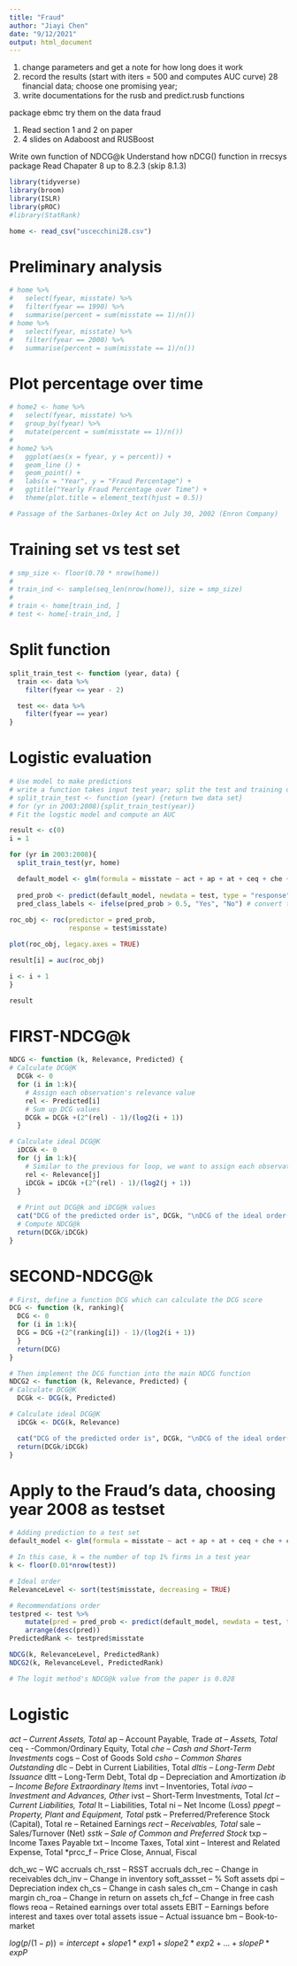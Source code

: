 ```yaml
---
title: "Fraud"
author: "Jiayi Chen"
date: "9/12/2021"
output: html_document
---
```

1. change parameters and get a note for how long does it work 
2. record the results (start with iters = 500 and computes AUC curve) 28 financial data; choose one promising year; 
3. write documentations for the rusb and predict.rusb functions


package ebmc 
try them on the data fraud 

1. Read section 1 and 2 on paper
2. 4 slides on Adaboost and RUSBoost

Write own function of NDCG@k 
Understand how nDCG() function in rrecsys package
Read Chapater 8 up to 8.2.3 (skip 8.1.3)


```r
library(tidyverse)
library(broom)
library(ISLR)
library(pROC)
#library(StatRank)
```

```r
home <- read_csv("uscecchini28.csv")
```

# Preliminary analysis

```r
# home %>% 
#   select(fyear, misstate) %>% 
#   filter(fyear == 1990) %>% 
#   summarise(percent = sum(misstate == 1)/n())
# home %>% 
#   select(fyear, misstate) %>%
#   filter(fyear == 2000) %>% 
#   summarise(percent = sum(misstate == 1)/n())
```
# Plot percentage over time 

```r
# home2 <- home %>% 
#   select(fyear, misstate) %>%
#   group_by(fyear) %>% 
#   mutate(percent = sum(misstate == 1)/n())
# 
# home2 %>% 
#   ggplot(aes(x = fyear, y = percent)) + 
#   geom_line () +
#   geom_point() +
#   labs(x = "Year", y = "Fraud Percentage") + 
#   ggtitle("Yearly Fraud Percentage over Time") + 
#   theme(plot.title = element_text(hjust = 0.5))

# Passage of the Sarbanes-Oxley Act on July 30, 2002 (Enron Company)
```

# Training set vs test set
```r
# smp_size <- floor(0.70 * nrow(home))
# 
# train_ind <- sample(seq_len(nrow(home)), size = smp_size)
# 
# train <- home[train_ind, ]
# test <- home[-train_ind, ]
```

# Split function
```r
split_train_test <- function (year, data) {
  train <<- data %>%
    filter(fyear <= year - 2)

  test <<- data %>%
    filter(fyear == year)
}
```

# Logistic evaluation
```r
# Use model to make predictions
# write a function takes input test year; split the test and training data
# split_train_test <- function (year) {return two data set}
# for (yr in 2003:2008){split_train_test(year)}
# Fit the logstic model and compute an AUC

result <- c(0)
i = 1

for (yr in 2003:2008){
  split_train_test(yr, home)

  default_model <- glm(formula = misstate ~ act + ap + at + ceq + che + cogs + csho +   dlc + dltis + dltt + ib + invt + ivao + ivst + lct + lt + ppegt + pstk + rect + sale + sstk + txp + prcc_f, data = train, family = "binomial") 
  
  pred_prob <- predict(default_model, newdata = test, type = "response") # predicted probabilities
  pred_class_labels <- ifelse(pred_prob > 0.5, "Yes", "No") # convert to labels
  
roc_obj <- roc(predictor = pred_prob, 
               response = test$misstate)

plot(roc_obj, legacy.axes = TRUE)

result[i] = auc(roc_obj)

i <- i + 1
}

result
```

# FIRST-NDCG@k
```r
NDCG <- function (k, Relevance, Predicted) {
# Calculate DCG@K
  DCGk <- 0
  for (i in 1:k){
    # Assign each observation's relevance value
    rel <- Predicted[i]
    # Sum up DCG values 
    DCGk = DCGk +(2^(rel) - 1)/(log2(i + 1))
  }

# Calculate ideal DCG@K
  iDCGk <- 0
  for (j in 1:k){
    # Similar to the previous for loop, we want to assign each observation's relevance value, except in this case all relevance scores are already ranked from highest to lowest (because it's ideal)
    rel <- Relevance[j]
    iDCGk = iDCGk +(2^(rel) - 1)/(log2(j + 1))
  }
  
  # Print out DCG@k and iDCG@k values
  cat("DCG of the predicted order is", DCGk, "\nDCG of the ideal order(iDCG) is", iDCGk, "\n")
  # Compute NDCG@k
  return(DCGk/iDCGk)
}
```

# SECOND-NDCG@k
```r
# First, define a function DCG which can calculate the DCG score
DCG <- function (k, ranking){
  DCG <- 0
  for (i in 1:k){
  DCG = DCG +(2^(ranking[i]) - 1)/(log2(i + 1))
  }
  return(DCG)
}

# Then implement the DCG function into the main NDCG function
NDCG2 <- function (k, Relevance, Predicted) {
# Calculate DCG@K
  DCGk <- DCG(k, Predicted)

# Calculate ideal DCG@K
  iDCGk <- DCG(k, Relevance)

  cat("DCG of the predicted order is", DCGk, "\nDCG of the ideal order(iDCG) is", iDCGk, "\n")
  return(DCGk/iDCGk)
}
```

# Apply to the Fraud's data, choosing year 2008 as testset
```r
# Adding prediction to a test set
default_model <- glm(formula = misstate ~ act + ap + at + ceq + che + cogs + csho +   dlc + dltis + dltt + ib + invt + ivao + ivst + lct + lt + ppegt + pstk + rect + sale + sstk + txp + prcc_f, data = train, family = "binomial") 

# In this case, k = the number of top 1% firms in a test year
k <- floor(0.01*nrow(test))

# Ideal order
RelevanceLevel <- sort(test$misstate, decreasing = TRUE)

# Recommendations order
testpred <- test %>% 
    mutate(pred = pred_prob <- predict(default_model, newdata = test, type = "response")) %>%
    arrange(desc(pred))
PredictedRank <- testpred$misstate

NDCG(k, RelevanceLevel, PredictedRank)
NDCG2(k, RelevanceLevel, PredictedRank)

# The logit method's NDCG@k value from the paper is 0.028
```


# Logistic 

*act -- Current Assets, Total
*ap -- Account Payable, Trade
*at -- Assets, Total
*ceq - -Common/Ordinary Equity, Total
*che -- Cash and Short-Term Investments
*cogs -- Cost of Goods Sold
*csho -- Common Shares Outstanding
*dlc -- Debt in Current Liabilities, Total
*dltis -- Long-Term Debt Issuance
*dltt -- Long-Term Debt, Total
dp -- Depreciation and Amortization
*ib -- Income Before Extraordinary Items
*invt -- Inventories, Total
*ivao -- Investment and Advances, Other
*ivst -- Short-Term Investments, Total
*lct -- Current Liabilities, Total
*lt -- Liabilities, Total
ni -- Net Income (Loss)
*ppegt -- Property, Plant and Equipment, Total
*pstk -- Preferred/Preference Stock (Capital), Total
re -- Retained Earnings
*rect -- Receivables, Total
*sale -- Sales/Turnover (Net)
*sstk -- Sale of Common and Preferred Stock
*txp -- Income Taxes Payable
txt -- Income Taxes, Total
xint -- Interest and Related Expense, Total
*prcc_f -- Price Close, Annual, Fiscal

dch_wc -- WC accruals
ch_rsst -- RSST accruals
dch_rec -- Change in receivables
dch_inv -- Change in inventory
soft_assset -- % Soft assets
dpi -- Depreciation index
ch_cs -- Change in cash sales
ch_cm -- Change in cash margin
ch_roa -- Change in return on assets
ch_fcf -- Change in free cash flows
reoa -- Retained earnings over total assets
EBIT -- Earnings before interest and taxes over total assets
issue -- Actual issuance
bm -- Book-to-market

$log(p/(1-p)) = intercept + slope1*exp1 + slope2*exp2 + ... + slopeP*expP$